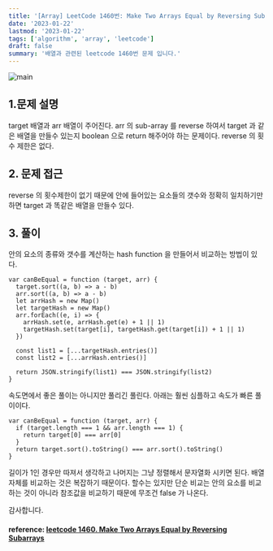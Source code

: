 ```yaml
---
title: '[Array] LeetCode 1460번: Make Two Arrays Equal by Reversing Subarrays'
date: '2023-01-22'
lastmod: '2023-01-22'
tags: ['algorithm', 'array', 'leetcode']
draft: false
summary: '배열과 관련된 leetcode 1460번 문제 입니다.'
---
```


![main](/static/leetcode/cover.jpg)

## 1.문제 설명

target 배열과 arr 배열이 주어진다. arr 의 sub-array 를 reverse 하여서 target 과 같은 배열을 만들수 있는지 boolean 으로 return 해주어야 하는 문제이다. reverse 의 횟수 제한은 없다.

## 2. 문제 접근

reverse 의 횟수제한이 없기 때문에 안에 들어있는 요소들의 갯수와 정확히 일치하기만 하면 target 과 똑같은 배열을 만들수 있다.

## 3. 풀이

안의 요소의 종류와 갯수를 계산하는 hash function 을 만들어서 비교하는 방법이 있다.

```tsx
var canBeEqual = function (target, arr) {
  target.sort((a, b) => a - b)
  arr.sort((a, b) => a - b)
  let arrHash = new Map()
  let targetHash = new Map()
  arr.forEach((e, i) => {
    arrHash.set(e, arrHash.get(e) + 1 || 1)
    targetHash.set(target[i], targetHash.get(target[i]) + 1 || 1)
  })

  const list1 = [...targetHash.entries()]
  const list2 = [...arrHash.entries()]

  return JSON.stringify(list1) === JSON.stringify(list2)
}
```

속도면에서 좋은 풀이는 아니지만 풀리긴 풀린다. 아래는 훨씬 심플하고 속도가 빠른 풀이이다.

```tsx
var canBeEqual = function (target, arr) {
  if (target.length === 1 && arr.length === 1) {
    return target[0] === arr[0]
  }
  return target.sort().toString() === arr.sort().toString()
}
```

길이가 1인 경우만 따져서 생각하고 나머지는 그냥 정렬해서 문자열화 시키면 된다. 배열 자체를 비교하는 것은 복잡하기 때문이다. 할수는 있지만 단순 비교는 안의 요소를 비교하는 것이 아니라 참조값을 비교하기 때문에 무조건 false 가 나온다.

감사합니다.

#### reference: [leetcode 1460. Make Two Arrays Equal by Reversing Subarrays](https://leetcode.com/problems/make-two-arrays-equal-by-reversing-subarrays)
